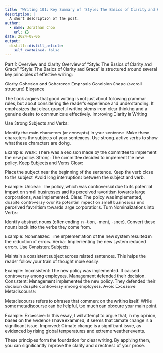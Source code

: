 ```yaml
---
title: "Writing 101: Key Summary of 'Style: The Basics of Clarity and Grace'"
description: |
  A short description of the post.
author:
  - name: Jonathan Choo
    url: {}
date: 2024-08-06
output:
  distill::distill_article:
    self_contained: false
---
```


Part 1: Overview and Clarity
Overview of "Style: The Basics of Clarity and Grace"
"Style: The Basics of Clarity and Grace" is structured around several key principles of effective writing:

Clarity
Cohesion and Coherence
Emphasis
Concision
Shape (overall structure)
Elegance

The book argues that good writing is not just about following grammar rules, but about considering the reader's experience and understanding. It emphasizes that clear, graceful writing stems from clear thinking and a genuine desire to communicate effectively.
Improving Clarity in Writing

Use Strong Subjects and Verbs:

Identify the main characters (or concepts) in your sentence.
Make these characters the subjects of your sentences.
Use strong, active verbs to show what these characters are doing.

Example:
Weak: There was a decision made by the committee to implement the new policy.
Strong: The committee decided to implement the new policy.
Keep Subjects and Verbs Close:

Place the subject near the beginning of the sentence.
Keep the verb close to the subject.
Avoid long interruptions between the subject and verb.

Example:
Unclear: The policy, which was controversial due to its potential impact on small businesses and its perceived favoritism towards large corporations, was implemented.
Clear: The policy was implemented, despite controversy over its potential impact on small businesses and perceived favoritism towards large corporations.
Turn Nominalizations into Verbs:

Identify abstract nouns (often ending in -tion, -ment, -ance).
Convert these nouns back into the verbs they come from.

Example:
Nominalized: The implementation of the new system resulted in the reduction of errors.
Verbal: Implementing the new system reduced errors.
Use Consistent Subjects:

Maintain a consistent subject across related sentences.
This helps the reader follow your train of thought more easily.

Example:
Inconsistent: The new policy was implemented. It caused controversy among employees. Management defended their decision.
Consistent: Management implemented the new policy. They defended their decision despite controversy among employees.
Avoid Excessive Metadiscourse:

Metadiscourse refers to phrases that comment on the writing itself.
While some metadiscourse can be helpful, too much can obscure your main point.

Example:
Excessive: In this essay, I will attempt to argue that, in my opinion, based on the evidence I have examined, it seems that climate change is a significant issue.
Improved: Climate change is a significant issue, as evidenced by rising global temperatures and extreme weather events.

These principles form the foundation for clear writing. By applying them, you can significantly improve the clarity and directness of your prose.



